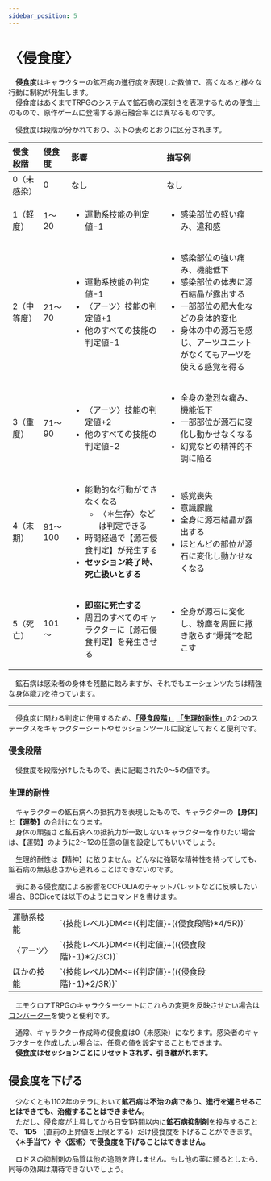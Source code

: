 ```yaml
---
sidebar_position: 5
---
```



# 〈侵食度〉

　**侵食度**はキャラクターの鉱石病の進行度を表現した数値で、高くなると様々な行動に制約が発生します。  
　侵食度はあくまでTRPGのシステムで鉱石病の深刻さを表現するための便宜上のもので、原作ゲームに登場する源石融合率とは異なるものです。

　侵食度は段階が分かれており、以下の表のとおりに区分されます。

|侵食段階|侵食度|影響|描写例|
|:--|:--|:--|:--|
|0（未感染）|0|なし|なし|
|1（軽度）|1～20|<ul><li>運動系技能の判定値-1</li></ul>|<ul><li>感染部位の軽い痛み、違和感</li></ul>|
|2（中等度）|21～70|<ul><li>運動系技能の判定値-1</li><li>〈アーツ〉技能の判定値+1</li><li>他のすべての技能の判定値-1</li></ul>|<ul><li>感染部位の強い痛み、機能低下</li><li>感染部位の体表に源石結晶が露出する</li><li>一部部位の肥大化などの身体的変化</li><li>身体の中の源石を感じ、アーツユニットがなくてもアーツを使える感覚を得る</li></ul>|
|3（重度）|71～90|<ul><li>〈アーツ〉技能の判定値+2</li><li>他のすべての技能の判定値-2</li></ul>|<ul><li>全身の激烈な痛み、機能低下</li><li>一部部位が源石に変化し動かせなくなる</li><li>幻覚などの精神的不調に陥る</li></ul>|
|4（末期）|91～100|<ul><li>能動的な行動ができなくなる<ul><li>〈＊生存〉などは判定できる</li></ul></li><li>時間経過で【源石侵食判定】が発生する</li><li>**セッション終了時、死亡扱いとする**</li></ul>|<ul><li>感覚喪失</li><li>意識朦朧</li><li>全身に源石結晶が露出する</li><li>ほとんどの部位が源石に変化し動かせなくなる</li></ul>|
|5（死亡）|101～|<ul><li>**即座に死亡する**</li><li>周囲のすべてのキャラクターに【源石侵食判定】を発生させる</li></ul>|<ul><li>全身が源石に変化し、粉塵を周囲に撒き散らす“爆発”を起こす</li></ul>|

<Memo>
　鉱石病は感染者の身体を残酷に蝕みますが、それでもエーシェンツたちは精強な身体能力を持っています。
</Memo>

----

　侵食度に関わる判定に使用するため、<u>**「侵食段階」**</u> <u>**「生理的耐性」**</u>の2つのステータスをキャラクターシートやセッションツールに設定しておくと便利です。

### 侵食段階

　侵食度を段階分けしたもので、表に記載された0～5の値です。

### 生理的耐性

　キャラクターの鉱石病への抵抗力を表現したもので、キャラクターの<b>【身体】</b>と<b>【運勢】</b>の合計になります。  
　身体の頑強さと鉱石病への抵抗力が一致しないキャラクターを作りたい場合は、【運勢】のように2～12の任意の値を設定してもいいでしょう。

<Memo>
　生理的耐性は【精神】に依りません。どんなに強靭な精神性を持ってしても、鉱石病の無慈悲さから逃れることはできないのです。
</Memo>

　表にある侵食度による影響をCCFOLIAのチャットパレットなどに反映したい場合、BCDiceでは以下のようにコマンドを書けます。

<table>
    <tbody>
        <tr>
            <td>運動系技能</td>
            <td>`{技能レベル}DM<=({判定値}-({侵食段階}*4/5R))`</td>
        </tr>
        <tr>
            <td>〈アーツ〉</td>
            <td>`{技能レベル}DM<=({判定値}+(({侵食段階}-1)*2/3C))`</td>
        </tr>
        <tr>
            <td>ほかの技能</td>
            <td>`{技能レベル}DM<=({判定値}-(({侵食段階}-1)*2/3R))`</td>
        </tr>
    </tbody>
</table>

　エモクロアTRPGのキャラクターシートにこれらの変更を反映させたい場合は[コンバーター](/converter)を使うと便利です。

　通常、キャラクター作成時の侵食度は0（未感染）になります。感染者のキャラクターを作成したい場合は、任意の値を設定することもできます。  
　**侵食度はセッションごとにリセットされず、引き継がれます。**

## 侵食度を下げる

　少なくとも1102年のテラにおいて<b>鉱石病は不治の病であり、進行を遅らせることはできても、治癒することはできません</b>。  
　ただし、侵食度が上昇してから目安1時間以内に<b>鉱石病抑制剤</b>を投与することで、 **1D5** （直前の上昇値を上限とする）だけ侵食度を下げることができます。  
　**〈＊手当て〉や〈医術〉で侵食度を下げることはできません。**

<Memo>
　ロドスの抑制剤の品質は他の追随を許しません。もし他の薬に頼るとしたら、同等の効果は期待できないでしょう。
</Memo>